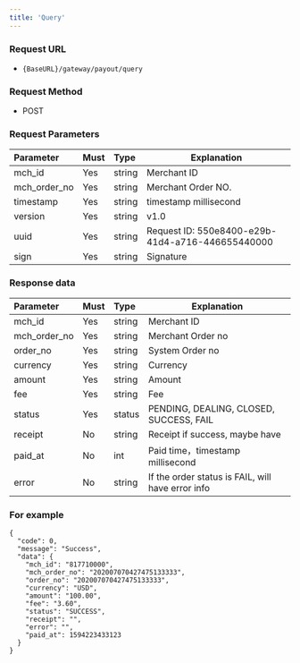 ```yaml
---
title: 'Query'
---
```


### Request URL
- `{BaseURL}/gateway/payout/query `

### Request Method
- POST
### Request Parameters

| Parameter | Must    | Type  |  Explanation  |
|:------------|:---|:----- |------   |
| mch_id      |Yes  |string |Merchant ID   |
| mch_order_no|Yes  |string | Merchant Order NO. |
| timestamp   |Yes  |string | timestamp millisecond  |
| version     |Yes  |string | v1.0 |
|uuid  | Yes  | string   | Request ID: 550e8400-e29b-41d4-a716-446655440000 |
| sign        |Yes  |string | Signature |


### Response data

| Parameter | Must    | Type  |  Explanation  |
|:----|:---|:-----|-----|
|mch_id |Yes  |string |Merchant ID   |
|mch_order_no |Yes  |string |Merchant Order no |
|order_no |Yes  |string |System Order no  |
|currency |Yes  |string |Currency |
|amount |Yes  |string |Amount |
|fee |Yes  |string |Fee |
|status |Yes  |status | PENDING, DEALING, CLOSED, SUCCESS, FAIL |
|receipt |No  |string |Receipt if success, maybe have|
| paid_at            | No  |int | Paid time，timestamp millisecond  |
|error |No |string | If the order status is FAIL, will have error info |

### For example

```
{
  "code": 0,
  "message": "Success",
  "data": {
    "mch_id": "817710000",
    "mch_order_no": "202007070427475133333",
    "order_no": "202007070427475133333",
    "currency": "USD",
    "amount": "100.00",
    "fee": "3.60",
    "status": "SUCCESS",
    "receipt": "",
    "error": "",
    "paid_at": 1594223433123
  }
}
```
